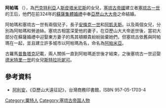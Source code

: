 '''阿帕瑪''' （{{lang-grc|Ἀπάμα}}），為[[巴克特利亞|巴克特利亞]]人[[斯皮塔米尼斯|斯皮塔米尼斯]]的女兒，[[塞琉古帝國|塞琉古帝國]]建立者[[塞琉古一世|塞琉古一世]]的王后，他們在前324年的[[蘇薩集體婚禮|蘇薩集體婚禮]]中奉[[亞歷山大大帝|亞歷山大大帝]]之命結婚。

阿帕瑪和塞琉古一世有兩個兒子，長子[[安條克一世|安條克一世]]和[[阿凱夫斯_(塞琉古一世之子)|阿凱夫斯]]。以及兩個女兒，分別為阿帕瑪和勞迪絲。塞琉古相當深愛他的妻子，在亞歷山大大帝逝世後，當初大部分在蘇薩婚禮中迎娶東方妻子的馬其頓顯貴紛紛拋棄她們，但塞琉古依舊與阿帕瑪在一起，並且建立許多城市以阿帕瑪為名，命名為[[阿帕米亞|阿帕米亞]]。

古羅馬[[普魯塔克|普魯塔克]]記載，兩人關係一直到阿帕瑪逝世後才結束，之後塞琉古一世迎娶[[德米特里一世_(馬其頓)|德米特里一世]]的女兒[[敘利亞的斯特拉托妮可|斯特拉托妮可]]。

== 參考資料 ==
*[[阿利安|阿利安]]，《亞歷山大遠征記》，台灣商務印書館，ISBN 957-05-1703-4

[[Category:粟特人|Category:粟特人]]
[[Category:塞琉古帝国人物|Category:塞琉古帝国人物]]